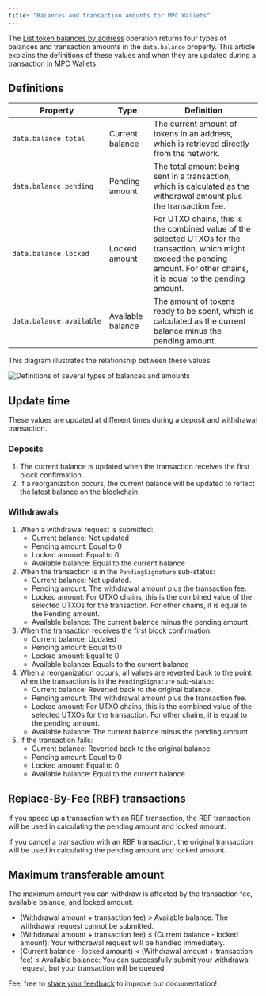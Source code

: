 ```yaml
---
title: "Balances and transaction amounts for MPC Wallets"
---
```

The [List token balances by address](/v2/api-references/wallets/list-token-balances-by-address) operation returns four types of balances and transaction amounts in the `data.balance` property. This article explains the definitions of these values and when they are updated during a transaction in MPC Wallets.

## Definitions

| Property                 | Type              | Definition                                                   |
| ------------------------ | ----------------- | ------------------------------------------------------------ |
| `data.balance.total`     | Current balance   | The current amount of tokens in an address, which is retrieved directly from the network. |
| `data.balance.pending`   | Pending amount    | The total amount being sent in a transaction, which is calculated as the withdrawal amount plus the transaction fee. |
| `data.balance.locked`    | Locked amount     | For UTXO chains, this is the combined value of the selected UTXOs for the transaction, which might exceed the pending amount. For other chains, it is equal to the pending amount. |
| `data.balance.available` | Available balance | The amount of tokens ready to be spent, which is calculated as the current balance minus the pending amount. |


This diagram illustrates the relationship between these values:

<img src="/v2/images/guides/balances_amount.svg" className="diagram" alt="Definitions of several types of balances and amounts"></img>

## Update time

These values are updated at different times during a deposit and withdrawal transaction.

### Deposits

1. The current balance is updated when the transaction receives the first block confirmation.
2. If a reorganization occurs, the current balance will be updated to reflect the latest balance on the blockchain.

### Withdrawals

1. When a withdrawal request is submitted:
   - Current balance: Not updated
   - Pending amount: Equal to 0
   - Locked amount: Equal to 0
   - Available balance: Equal to the current balance
2. When the transaction is in the `PendingSignature` sub-status:
   - Current balance: Not updated.
   - Pending amount: The withdrawal amount plus the transaction fee.
   - Locked amount: For UTXO chains, this is the combined value of the selected UTXOs for the transaction. For other chains, it is equal to the Pending amount.
   - Available balance: The current balance minus the pending amount.
3. When the transaction receives the first block confirmation:
   - Current balance: Updated
   - Pending amount: Equal to 0
   - Locked amount: Equal to 0
   - Available balance: Equals to the current balance
4. When a reorganization occurs, all values are reverted back to the point when the transaction is in the `PendingSignature` sub-status:
   - Current balance: Reverted back to the original balance.
   - Pending amount: The withdrawal amount plus the transaction fee.
   - Locked amount: For UTXO chains, this is the combined value of the selected UTXOs for the transaction. For other chains, it is equal to the pending amount.
   - Available balance: The current balance minus the pending amount.
5. If the transaction fails:
   - Current balance: Reverted back to the original balance.
   - Pending amount: Equal to 0
   - Locked amount: Equal to 0
   - Available balance: Equal to the current balance

## Replace-By-Fee (RBF) transactions

If you speed up a transaction with an RBF transaction, the RBF transaction will be used in calculating the pending amount and locked amount.

If you cancel a transaction with an RBF transaction, the original transaction will be used in calculating the pending amount and locked amount.

## Maximum transferable amount

The maximum amount you can withdraw is affected by the transaction fee, available balance, and locked amount:

- (Withdrawal amount + transaction fee) > Available balance: The withdrawal request cannot be submitted.
- (Withdrawal amount + transaction fee) ≤ (Current balance - locked amount): Your withdrawal request will be handled immediately.
- (Current balance - locked amount) < (Withdrawal amount + transaction fee) ≤ Available balance: You can successfully submit your withdrawal request, but your transaction will be queued.



<Tip>Feel free to [share your feedback](https://forms.zohopublic.com/cobo/form/DocumentFeedbackForm/formperma/QvLOhxJv1_JMsJ-1dleZ8Itb_7rzN-LtgvsDdxosoVI) to improve our documentation!</Tip>